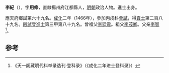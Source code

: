 '''李紀'''（{{bd|1445年||？}}），字'''用修'''，直隸揚州府江都縣人，[[明朝|明朝]]政治人物。進士出身。

應天府鄉試第六十九名。[[成化|成化]]二年（1466年），參加丙戌科[[會試|會試]]，得[[貢士|貢士]]第二百八十九名。[[殿試|殿試]]登[[進士|進士]]第三甲第八十九名。曾祖父[[李廷震|李廷震]]。祖父[[李茂卿|李茂卿]]。父亲[[李智|李智]]<ref>《天一阁藏明代科举录选刊·登科录》（《成化二年进士登科录》）</ref>。

==参考==
{{reflist}}
{{明朝人物小作品}}
{{成化二年丙戌科殿試金榜}}